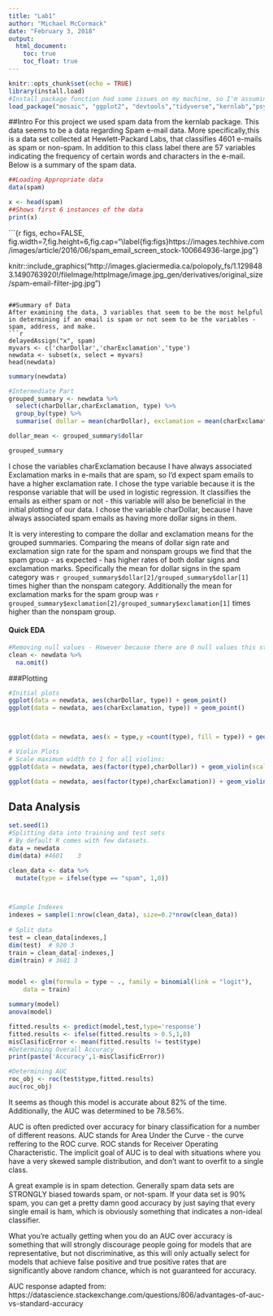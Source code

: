 ```yaml
---
title: "Lab1"
author: "Michael McCormack"
date: "February 3, 2018"
output:
  html_document: 
    toc: true
    toc_float: true
---
```


```r
knitr::opts_chunk$set(echo = TRUE)
library(install.load)
#Install_package function had some issues on my machine, so I'm assuming that these libraries are already installed on the machine being used - therefore used the load_package function
load_package("mosaic", "ggplot2", "devtools","tidyverse","kernlab","psych","pROC")


```



##Intro
For this project we used spam data from the kernlab package.  This data seems to be a data regarding Spam e-mail data.  More specifically,this is a data set collected at Hewlett-Packard Labs, that classifies 4601 e-mails as spam or non-spam.
In addition to this class label there are 57 variables indicating the frequency of certain words and
characters in the e-mail.  Below is a summary of the spam data.
```r
##Loading Appropriate data
data(spam)

x <- head(spam)
##Shows first 6 instances of the data
print(x)

```

```{r figs, echo=FALSE, fig.width=7,fig.height=6,fig.cap="\\label{fig:figs}https://images.techhive.com/images/article/2016/06/spam_email_screen_stock-100664936-large.jpg"}

knitr::include_graphics("http://images.glaciermedia.ca/polopoly_fs/1.1298483.1490763920!/fileImage/httpImage/image.jpg_gen/derivatives/original_size/spam-email-filter-jpg.jpg")
```

##Summary of Data
After examining the data, 3 variables that seem to be the most helpful in determining if an email is spam or not seem to be the variables - spam, address, and make.
```r
delayedAssign("x", spam) 
myvars <- c('charDollar','charExclamation','type')
newdata <- subset(x, select = myvars)
head(newdata)
```
```r
summary(newdata)

#Intermediate Part
grouped_summary <- newdata %>%
  select(charDollar,charExclamation, type) %>%
  group_by(type) %>%
  summarise( dollar = mean(charDollar), exclamation = mean(charExclamation))

dollar_mean <- grouped_summary$dollar

grouped_summary

```


I chose the variables charExclamation because I have always associated Exclamation marks in e-mails that are spam, so I'd expect spam emails to have a higher exclamation rate.  I chose the type variable because it is the response variable that will be used in logistic regression.  It classifies the emails as either spam or not - this variable will also be beneficial in the initial plotting of our data.  I chose the variable charDollar, because I have always associated spam emails as having more dollar signs in them.


It is very interesting to compare the dollar and exclamation means for the grouped summaries.  Comparing the means of dollar sign rate and exclamation sign rate for the spam and nonspam groups we find that the spam group - as expected - has higher rates of both dollar signs and exclamation marks.  Specifically the mean for dollar signs in the spam category was `r grouped_summary$dollar[2]/grouped_summary$dollar[1]` times higher than the nonspam category.  Additionally the mean for exclamation marks for the spam group was `r grouped_summary$exclamation[2]/grouped_summary$exclamation[1]` times higher than the nonspam group.  

#### Quick EDA
```r
#Removing null values - However because there are 0 null values this step is not important in this dataset - however in theory it is always important to deal with nonperfect data
clean <- newdata %>%
  na.omit()

```

###Plotting
```r
#Initial plots
ggplot(data = newdata, aes(charDollar, type)) + geom_point()
ggplot(data = newdata, aes(charExclamation, type)) + geom_point()



ggplot(data = newdata, aes(x = type,y =count(type), fill = type)) + geom_bar(stat="identity")

# Violin Plots
# Scale maximum width to 1 for all violins:
ggplot(data = newdata, aes(factor(type),charDollar)) + geom_violin(scale = "width", aes(fill = factor(type))) + coord_flip()

ggplot(data = newdata, aes(factor(type),charExclamation)) + geom_violin(scale = "width", aes(fill = factor(type))) + coord_flip()


```

## Data Analysis
```r

set.seed(1)
#Splitting data into training and test sets
# By default R comes with few datasets. 
data = newdata
dim(data) #4601    3

clean_data <- data %>%
  mutate(type = ifelse(type == "spam", 1,0))
 


#Sample Indexes
indexes = sample(1:nrow(clean_data), size=0.2*nrow(clean_data))
 
# Split data
test = clean_data[indexes,]
dim(test)  # 920 3
train = clean_data[-indexes,]
dim(train) # 3681 3


model <- glm(formula = type ~ ., family = binomial(link = "logit"), 
    data = train)

summary(model)
anova(model)

fitted.results <- predict(model,test,type='response')
fitted.results <- ifelse(fitted.results > 0.5,1,0)
misClasificError <- mean(fitted.results != test$type)
#Determining Overall Accuracy
print(paste('Accuracy',1-misClasificError))

#Determining AUC
roc_obj <- roc(test$type,fitted.results)
auc(roc_obj)

```

It seems as though this model is accurate about 82% of the time.  Additionally, the AUC was determined to be 78.56%.  

AUC is often predicted over accuracy for binary classification for a number of different reasons.  AUC stands for Area Under the Curve - the curve reffering to the ROC curve. ROC stands for Receiver Operating Characteristic. The implicit goal of AUC is to deal with situations where you have a very skewed sample distribution, and don't want to overfit to a single class.

A great example is in spam detection. Generally spam data sets are STRONGLY biased towards spam, or not-spam. If your data set is 90% spam, you can get a pretty damn good accuracy by just saying that every single email is ham, which is obviously something that indicates a non-ideal classifier. 

What you're actually getting when you do an AUC over accuracy is something that will strongly discourage people going for models that are representative, but not discriminative, as this will only actually select for models that achieve false positive and true positive rates that are significantly above random chance, which is not guaranteed for accuracy.


AUC response adapted from:
https://datascience.stackexchange.com/questions/806/advantages-of-auc-vs-standard-accuracy

